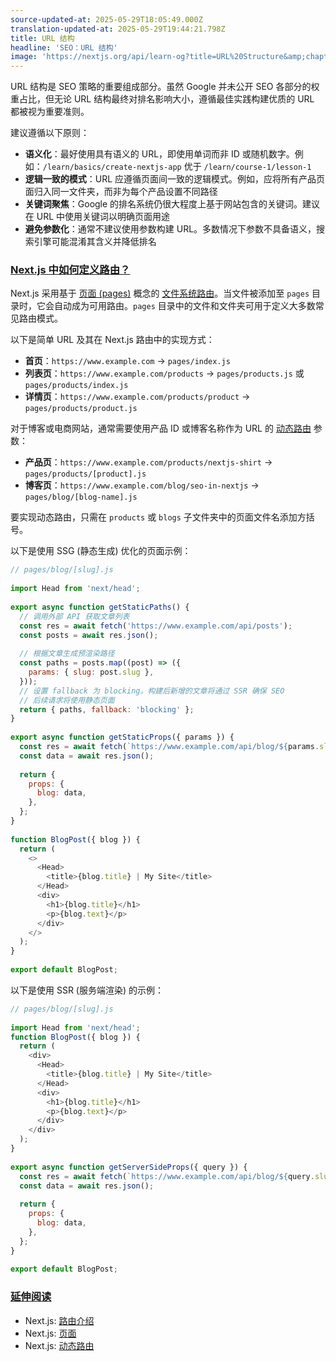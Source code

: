 ```yaml
---
source-updated-at: 2025-05-29T18:05:49.000Z
translation-updated-at: 2025-05-29T19:44:21.798Z
title: URL 结构
headline: 'SEO：URL 结构'
image: 'https://nextjs.org/api/learn-og?title=URL%20Structure&amp;chapter=13'
---
```


URL 结构是 SEO 策略的重要组成部分。虽然 Google 并未公开 SEO 各部分的权重占比，但无论 URL 结构最终对排名影响大小，遵循最佳实践构建优质的 URL 都被视为重要准则。

建议遵循以下原则：

*   **语义化**：最好使用具有语义的 URL，即使用单词而非 ID 或随机数字。例如：`/learn/basics/create-nextjs-app` 优于 `/learn/course-1/lesson-1`
*   **逻辑一致的模式**：URL 应遵循页面间一致的逻辑模式。例如，应将所有产品页面归入同一文件夹，而非为每个产品设置不同路径
*   **关键词聚焦**：Google 的排名系统仍很大程度上基于网站包含的关键词。建议在 URL 中使用关键词以明确页面用途
*   **避免参数化**：通常不建议使用参数构建 URL。多数情况下参数不具备语义，搜索引擎可能混淆其含义并降低排名

### [Next.js 中如何定义路由？](#how-are-routes-defined-in-nextjs)

Next.js 采用基于 [页面 (pages)](/docs/basic-features/pages) 概念的 [文件系统路由](/docs/routing/introduction)。当文件被添加至 `pages` 目录时，它会自动成为可用路由。`pages` 目录中的文件和文件夹可用于定义大多数常见路由模式。

以下是简单 URL 及其在 Next.js 路由中的实现方式：

*   **首页**：`https://www.example.com` → `pages/index.js`
*   **列表页**：`https://www.example.com/products` → `pages/products.js` 或 `pages/products/index.js`
*   **详情页**：`https://www.example.com/products/product` → `pages/products/product.js`

对于博客或电商网站，通常需要使用产品 ID 或博客名称作为 URL 的 [动态路由](/docs/routing/dynamic-routes) 参数：

*   **产品页**：`https://www.example.com/products/nextjs-shirt` → `pages/products/[product].js`
*   **博客页**：`https://www.example.com/blog/seo-in-nextjs` → `pages/blog/[blog-name].js`

要实现动态路由，只需在 `products` 或 `blogs` 子文件夹中的页面文件名添加方括号。

以下是使用 SSG (静态生成) 优化的页面示例：

```js
// pages/blog/[slug].js
 
import Head from 'next/head';
 
export async function getStaticPaths() {
  // 调用外部 API 获取文章列表
  const res = await fetch('https://www.example.com/api/posts');
  const posts = await res.json();
 
  // 根据文章生成预渲染路径
  const paths = posts.map((post) => ({
    params: { slug: post.slug },
  }));
  // 设置 fallback 为 blocking。构建后新增的文章将通过 SSR 确保 SEO
  // 后续请求将使用静态页面
  return { paths, fallback: 'blocking' };
}
 
export async function getStaticProps({ params }) {
  const res = await fetch(`https://www.example.com/api/blog/${params.slug}`);
  const data = await res.json();
 
  return {
    props: {
      blog: data,
    },
  };
}
 
function BlogPost({ blog }) {
  return (
    <>
      <Head>
        <title>{blog.title} | My Site</title>
      </Head>
      <div>
        <h1>{blog.title}</h1>
        <p>{blog.text}</p>
      </div>
    </>
  );
}
 
export default BlogPost;
```

以下是使用 SSR (服务端渲染) 的示例：

```js
// pages/blog/[slug].js
 
import Head from 'next/head';
function BlogPost({ blog }) {
  return (
    <div>
      <Head>
        <title>{blog.title} | My Site</title>
      </Head>
      <div>
        <h1>{blog.title}</h1>
        <p>{blog.text}</p>
      </div>
    </div>
  );
}
 
export async function getServerSideProps({ query }) {
  const res = await fetch(`https://www.example.com/api/blog/${query.slug}`);
  const data = await res.json();
 
  return {
    props: {
      blog: data,
    },
  };
}
 
export default BlogPost;
```

### [延伸阅读](#further-reading)

*   Next.js: [路由介绍](/docs/routing/introduction)
*   Next.js: [页面](/docs/basic-features/pages)
*   Next.js: [动态路由](/docs/routing/dynamic-routes)